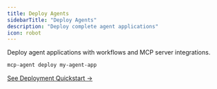 ```yaml
---
title: Deploy Agents
sidebarTitle: "Deploy Agents"
description: "Deploy complete agent applications"
icon: robot
---
```


Deploy agent applications with workflows and MCP server integrations.

```bash
mcp-agent deploy my-agent-app
```

[See Deployment Quickstart →](/deployment/deployment-quickstart)
